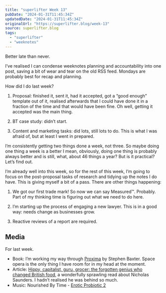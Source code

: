 ```yaml
---
title: "superlifter Week 13"
pubDate: "2024-01-31T11:45:34Z"
updatedDate: "2024-01-31T11:45:34Z"
originalUrl: "https://superlifter.blog/week-13"
source: superlifter.blog
tags:
  - "superlifter"
  - "weeknotes"
---
```


Better late than never.

I’ve realised I can condense weeknotes planning and accountability into one post, saving a bit of wear and tear on the old RSS feed. Mondays are probably best for recap and planning.

How did I do last week?

1. Proposal: finished it, sent it, had it accepted, got a “good enough” template out of it, realised afterwards that I could have done it in a fraction of the time and that would have been fine. Oh well, getting it accepted was the main thing.

2. BT case study: didn’t start.

3. Content and marketing tasks: did lots, still lots to do. This is what I was afraid of, but at least I went in prepared.

I’m consistently getting two things done a week, not three. So maybe doing one thing a week is a better I mean, obviously, doing one thing is probably always better and is still, what, about 46 things a year? But is it practical? Let’s find out.

I’m already well into this week, so for the rest of this week, I’m going to focus on the post-proposal tasks of research and tidying up the notes I do have. This is giving myself a bit of a pass. There are other things happening:

1. We got our first trade mark! So now we can say Measured™️. Probably. Part of my thinking time is figuring out what we need to do here.

2. I’m starting up the process of engaging a new lawyer. This is in a good way: needs change as businesses grow.

3. Reactive reviews of a report are required.

## Media

For last week.

- Book: I’m working my way through [Proxima](https://www.goodreads.com/book/show/18270328-proxima) by Stephen Baxter. Space opera is the only thing I have room for in my head at the moment.
- Article: [Hippy, capitalist, guru, grocer: the forgotten genius who changed British food](https://www.theguardian.com/food/2024/jan/23/nicholas-saunders-forgotten-genius-changed-british-food), a wonderfully sprawling read about Nicholas Saunders. I hadn’t realised he was behind so much.
- Music: Nourished By Time - [Erotic Probiotic 2](https://nourishedbytime.bandcamp.com/album/erotic-probiotic-2)
